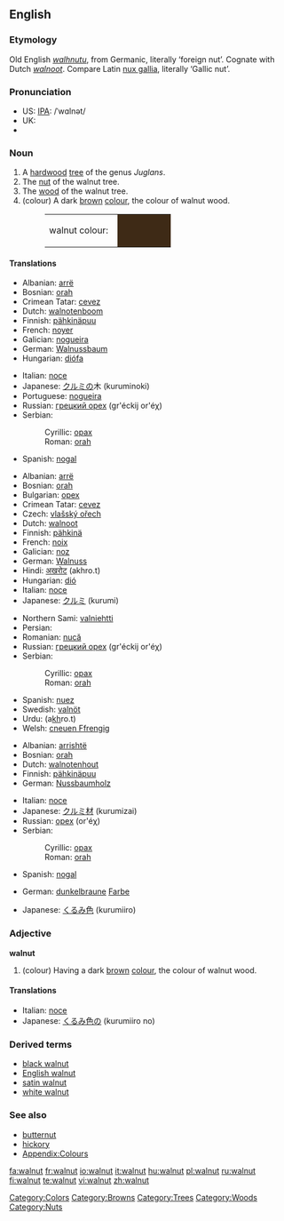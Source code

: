 {{wikipedia}}
{{wikibooks|Cookbook:Walnut|Walnut}}
==English==

===Etymology===
Old English ''[[walhnutu]]'', from Germanic, literally ‘foreign nut’.  Cognate with Dutch ''[[walnoot]]''.  Compare Latin [[nux gallia]], literally ‘Gallic nut’.

===Pronunciation===
*US: [[IPA]]: /ˈwɑlnət/
*UK: {{IPA|/ˈwɔ:lnʌt/}}
*{{audio|en-us-walnut.ogg|Audio (US)}}

===Noun===
{{en-noun}}

# A [[hardwood]] [[tree]] of the genus ''Juglans''.
# The [[nut]] of the walnut tree.
# The [[wood]] of the walnut tree.
# (colour) A dark [[brown]] [[colour]], the colour of walnut wood.
#:<table><tr><td>walnut colour: &nbsp;</td><td bgcolor="#3E2A16" width="80">&nbsp; </td></tr></table>

====Translations====
{{trans-top|tree}}
*Albanian: [[arrë]]
*Bosnian: [[orah#Bosnian|orah]] {{m}}
*Crimean Tatar: [[cevez]]
*Dutch: [[walnotenboom]] {{m}}
*Finnish: [[pähkinäpuu]]
*French: [[noyer]] {{m}}
*Galician: [[nogueira]] {{f}}
*German: [[Walnussbaum]] {{m}}
*Hungarian: [[diófa]]
{{trans-mid}}
*Italian: [[noce]] {{m}}
*Japanese: [[クルミ]]の木 (kuruminoki)
*Portuguese: [[nogueira]] {{f}}
*Russian: [[грецкий орех]] (gr'éckij or'éχ) {{m}}
*Serbian:
*:Cyrillic: [[орах#Serbian|орах]] {{m}}
*:Roman: [[orah#Serbian|orah]] {{m}}
*Spanish: [[nogal]] {{m}}
{{trans-bottom}}

{{trans-top|nut}}
*Albanian: [[arrë]]
*Bosnian: [[orah#Bosnian|orah]] {{m}}
*Bulgarian: [[орех]] {{m}}
*Crimean Tatar: [[cevez]]
*Czech: [[vlašský ořech]] {{m}}
*Dutch: [[walnoot]] {{m}}
*Finnish: [[pähkinä]]
*French: [[noix]] {{f}}
*Galician: [[noz]] {{f}}
*German: [[Walnuss]] {{f}}
*Hindi: [[अखरोट]] (akhro.t) {{m}}
*Hungarian: [[dió]]
*Italian: [[noce]] {{f}}
*Japanese: [[クルミ]] (kurumi)
{{trans-mid}}
*Northern Sami: [[valniehtti]]
*Persian: {{FAchar|[[گردو]]}}
*Romanian: [[nucă]] {{f}}
*Russian: [[грецкий орех]] (gr'éckij or'éχ) {{m}}
*Serbian:
*:Cyrillic: [[орах#Serbian|орах]] {{m}}
*:Roman: [[orah#Serbian|orah]] {{m}}
*Spanish: [[nuez]] {{f}}
*Swedish: [[valnöt]] {{c}}
*Urdu: {{URchar|[[اخروٹ]]}} (a<u>kh</u>ro.t) {{m}}
*Welsh: [[cneuen Ffrengig]] {{f}}
{{trans-bottom}}

{{trans-top|wood}}
*Albanian: [[arrishtë]]
*Bosnian: [[orah#Bosnian|orah]] {{m}}
*Dutch: [[walnotenhout]] {{n}}
*Finnish: [[pähkinäpuu]]
*German: [[Nussbaumholz]] {{n}}
{{trans-mid}}
*Italian: [[noce]] {{m}}
*Japanese: [[クルミ]][[材]] (kurumizai)
*Russian: [[орех]] (or'éχ) {{m}}
*Serbian:
*:Cyrillic: [[орах#Serbian|орах]] {{m}}
*:Roman: [[orah#Serbian|orah]] {{m}}
*Spanish: [[nogal]] {{m}}
{{trans-bottom}}

{{trans-top|colour}}
*German: [[dunkelbraun]]e [[Farbe]] {{f}}
{{trans-mid}}
*Japanese: [[くるみ]][[色]] (kurumiiro)
{{trans-bottom}}

===Adjective===
'''walnut'''

# (colour) Having a dark [[brown]] [[colour]], the colour of walnut wood.

====Translations====
{{trans-top|colour}}
*Italian: [[noce]]
*Japanese: [[くるみ]][[色]]の (kurumiiro no)
{{trans-mid}}
{{trans-bottom}}

===Derived terms===
*[[black walnut]]
*[[English walnut]]
*[[satin walnut]]
*[[white walnut]]

===See also===
*[[butternut]]
*[[hickory]]
*[[Wiktionary_Appendix:Colours|Appendix:Colours]]

[[Category:Colors]]
[[Category:Browns]]
[[Category:Trees]]
[[Category:Woods]]
[[Category:Nuts]]

[[fa:walnut]]
[[fr:walnut]]
[[io:walnut]]
[[it:walnut]]
[[hu:walnut]]
[[pl:walnut]]
[[ru:walnut]]
[[fi:walnut]]
[[te:walnut]]
[[vi:walnut]]
[[zh:walnut]]